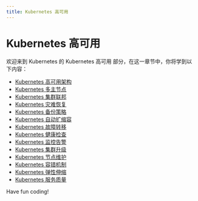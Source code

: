 ```yaml
---
title: Kubernetes 高可用
---
```


# Kubernetes 高可用

欢迎来到 Kubernetes 的 Kubernetes 高可用 部分，在这一章节中，你将学到以下内容：

- [Kubernetes 高可用架构](./0-kubernetes-highly-available-architecture.mdx)
- [Kubernetes 多主节点](./1-kubernetes-multiple-masternodes.mdx)
- [Kubernetes 集群联邦](./2-kubernetes-cluster-federation.mdx)
- [Kubernetes 灾难恢复](./3-kubernetes-disaster-recovery.mdx)
- [Kubernetes 备份策略](./4-kubernetes-backup-strategy.mdx)
- [Kubernetes 自动扩缩容](./5-kubernetes-autoscale.mdx)
- [Kubernetes 故障转移](./6-kubernetes-failover.mdx)
- [Kubernetes 健康检查](./7-kubernetes-health-check.mdx)
- [Kubernetes 监控告警](./8-kubernetes-monitoring-alarm.mdx)
- [Kubernetes 集群升级](./9-kubernetes-cluster-upgrade.mdx)
- [Kubernetes 节点维护](./10-kubernetes-node-maintenance.mdx)
- [Kubernetes 容错机制](./11-kubernetes-fault-tolerance-mechanism.mdx)
- [Kubernetes 弹性伸缩](./12-kubernetes-elastic-stretch.mdx)
- [Kubernetes 服务质量](./13-kubernetes-quality-of-service.mdx)

Have fun coding!
